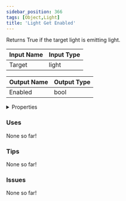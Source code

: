 ```yaml
---
sidebar_position: 366
tags: [Object,Light]
title: 'Light Get Enabled'
---
```


Returns True if the target light is emitting light.



<IChip uuid="d5eafcf1-1762-4ece-bc31-7e2eddac253e"/>

| Input Name | Input Type |
|-----------|-----------|
| Target | light |

| Output Name | Output Type |
|-----------|-----------|
| Enabled | bool |


<details>
  <summary>Properties</summary>
  <div>
    <div>
    <table>
      <thead>
        <tr>
          <th>Is beta required?</th>
          <th>No</th>
        </tr>
        <tr>
          <th>Is this chip a trolling risk?</th>
          <th>No</th>
        </tr>
        <tr>
          <th>Is this chip a role assignment risk?</th>
          <th>No</th>
        </tr>
        <tr>
          <th>Chip UUID</th>
          <th>d5eafcf1-1762-4ece-bc31-7e2eddac253e</th>
        </tr>
        <tr>
          <th>Room availability</th>
          <th>Available everywhere</th>
        </tr>
      </thead>
    </table>
    </div>
  </div>
</details>

### Uses

None so far!

### Tips

None so far!

### Issues

None so far!